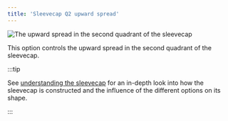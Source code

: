 ```yaml
---
title: 'Sleevecap Q2 upward spread'
---
```


![The upward spread in the second quadrant of the sleevecap](./sleevecapq2spread2.svg)

This option controls the upward spread in the second quadrant of the sleevecap.

:::tip

See [understanding the sleevecap](/docs/designs/brian#understanding-the-sleevecap) for an in-depth
look into how the sleevecap is constructed and the influence of the different options on its shape.

:::
